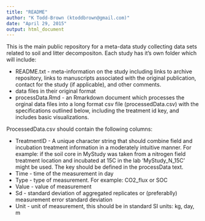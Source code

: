 ```yaml
---
title: "README"
author: "K Todd-Brown (ktoddbrown@gmail.com)"
date: "April 29, 2015"
output: html_document
---
```


This is the main public repository for a meta-data study collecting data sets related to soil and litter decompositon. Each study has it's own folder which will include:

* README.txt - meta-information on the study including links to archive repository, links to manuscripts associated with the original publication, contact for the study (if applicable), and other comments.
* data files in their original format
* processData.Rmd - an Rmarkdown document which processes the orginal data files into a long format csv file (processedData.csv) with the specifications outlined below, including the treatment id key, and includes basic visualizations.

ProcessedData.csv should contain the following columns:

* TreatmentID - A unique character string that should combine field and incubation treatment information in a moderately intuitive manner. For example: if the soil core in MyStudy was taken from a nitrogen field treatment location and incubated at 15C in the lab 'MyStudy_N_15C' might be used. The key should be defined in the processData text.
* Time - time of the measurement in day
* Type - type of measurement. For example: CO2_flux or SOC
* Value - value of measurement
* Sd - standard deviation of aggregated replicates or (preferablly) measurement error standard deviation
* Unit - unit of measurement, this should be in standard SI units: kg, day, m


